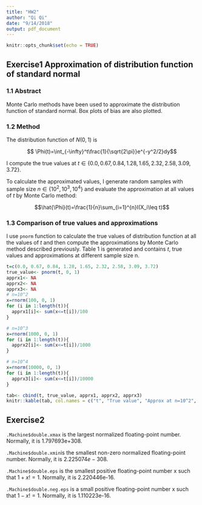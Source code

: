 ```yaml
---
title: "HW2"
author: "Qi Qi"
date: "9/14/2018"
output: pdf_document
---
```


```r
knitr::opts_chunk$set(echo = TRUE)
```
## Exercise1 Approximation of distribution function of standard normal

### 1.1 Abstract
Monte Carlo methods have been used to approximate the distribution function of standard normal. Box plots of bias are also plotted. 


### 1.2 Method
The distribution function of $N(0,1)$ is

$$ \Phi(t)=\int_{-\infty}^t\frac{1}{\sqrt{2\pi}}e^{-y^2/2}dy$$

I compute the true values at $t\in\{0.0, 0.67, 0.84, 1.28, 1.65, 2.32, 2.58, 3.09, 3.72\}$.

To calculate the approximated values, I generate random samples with sample size $n\in\{10^2, 10^3, 10^4\}$ and evaluate the approximation at all values of $t$ by Monte Carlo method:

$$\hat{\Phi}(t)=\frac{1}{n}\sum_{i=1}^{n}I(X_i\leq t)$$



### 1.3 Comparison of true values and approximations
I use ```pnorm``` function to calculate the true values of distribution function at all the values of $t$ and then compute the approximations by Monte Carlo method described previously. Table 1 is generated and contains $t$, true values and approximations at different sample size n.
```r
t=c(0.0, 0.67, 0.84, 1.28, 1.65, 2.32, 2.58, 3.09, 3.72)
true_value<- pnorm(t, 0, 1)
apprx1<- NA
apprx2<- NA
apprx3<- NA
# n=10^2
x=rnorm(100, 0, 1)
for (i in 1:length(t)){
  apprx1[i]<- sum(x<=t[i])/100
}

# n=10^3
x=rnorm(1000, 0, 1)
for (i in 1:length(t)){
  apprx2[i]<- sum(x<=t[i])/1000
}

# n=10^4
x=rnorm(10000, 0, 1)
for (i in 1:length(t)){
  apprx3[i]<- sum(x<=t[i])/10000
}

tab<- cbind(t, true_value, apprx1, apprx2, apprx3)
knitr::kable(tab, col.names = c("t", "True value", "Approx at n=10^2", "Approx at n=10^3", "Approx at n=10^4"), caption = "Comparison of true values and approximation")
```


## Exercise2 
```.Machine$double.xmax``` is the largest normalized floating-point number. Normally, it is 1.797693e+308.

``` .Machine$double.xmin```is the smallest non-zero normalized floating-point number. Normally, it is $2.225074e-308$.

```.Machine$double.eps``` is the smallest positive floating-point number x such that $1 + x != 1$. Normally, it is 2.220446e-16.

```.Machine$double.neg.eps``` is a small positive floating-point number x such that $1 - x != 1$. Normally, it is 1.110223e-16.
